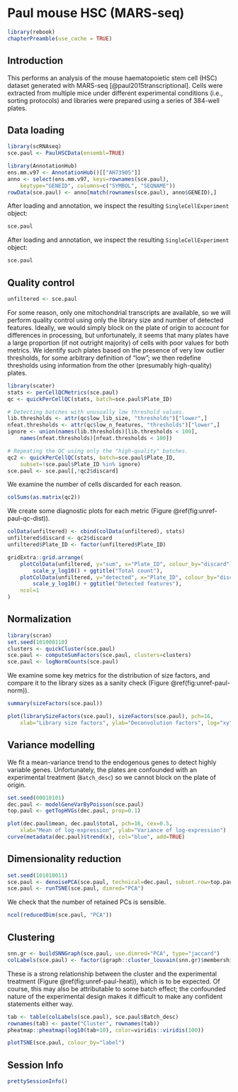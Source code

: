 # Paul mouse HSC (MARS-seq)

```r
library(rebook)
chapterPreamble(use_cache = TRUE)
```

## Introduction

This performs an analysis of the mouse haematopoietic stem cell (HSC) dataset generated with MARS-seq [@paul2015transcriptional].
Cells were extracted from multiple mice under different experimental conditions (i.e., sorting protocols) and libraries were prepared using a series of 384-well plates.

## Data loading

```r
library(scRNAseq)
sce.paul <- PaulHSCData(ensembl=TRUE)
```

```r
library(AnnotationHub)
ens.mm.v97 <- AnnotationHub()[["AH73905"]]
anno <- select(ens.mm.v97, keys=rownames(sce.paul), 
    keytype="GENEID", columns=c("SYMBOL", "SEQNAME"))
rowData(sce.paul) <- anno[match(rownames(sce.paul), anno$GENEID),]
```

After loading and annotation, we inspect the resulting `SingleCellExperiment` object:

```r
sce.paul
```

After loading and annotation, we inspect the resulting `SingleCellExperiment` object:

```r
sce.paul
```

## Quality control

```r
unfiltered <- sce.paul
```

For some reason, only one mitochondrial transcripts are available, so we will perform quality control using only the library size and number of detected features.
Ideally, we would simply block on the plate of origin to account for differences in processing, but unfortunately, it seems that many plates have a large proportion (if not outright majority) of cells with poor values for both metrics.
We identify such plates based on the presence of very low outlier thresholds, for some arbitrary definition of "low"; we then redefine thresholds using information from the other (presumably high-quality) plates.

```r
library(scater)
stats <- perCellQCMetrics(sce.paul) 
qc <- quickPerCellQC(stats, batch=sce.paul$Plate_ID)

# Detecting batches with unusually low threshold values.
lib.thresholds <- attr(qc$low_lib_size, "thresholds")["lower",]
nfeat.thresholds <- attr(qc$low_n_features, "thresholds")["lower",]
ignore <- union(names(lib.thresholds)[lib.thresholds < 100],
    names(nfeat.thresholds)[nfeat.thresholds < 100])

# Repeating the QC using only the "high-quality" batches.
qc2 <- quickPerCellQC(stats, batch=sce.paul$Plate_ID,
    subset=!sce.paul$Plate_ID %in% ignore)
sce.paul <- sce.paul[,!qc2$discard]
```

We examine the number of cells discarded for each reason.

```r
colSums(as.matrix(qc2))
```

We create some diagnostic plots for each metric (Figure \@ref(fig:unref-paul-qc-dist)).

```r
colData(unfiltered) <- cbind(colData(unfiltered), stats)
unfiltered$discard <- qc2$discard
unfiltered$Plate_ID <- factor(unfiltered$Plate_ID)

gridExtra::grid.arrange(
    plotColData(unfiltered, y="sum", x="Plate_ID", colour_by="discard") +
        scale_y_log10() + ggtitle("Total count"),
    plotColData(unfiltered, y="detected", x="Plate_ID", colour_by="discard") +
        scale_y_log10() + ggtitle("Detected features"),
    ncol=1
)
```

## Normalization

```r
library(scran)
set.seed(101000110)
clusters <- quickCluster(sce.paul)
sce.paul <- computeSumFactors(sce.paul, clusters=clusters)
sce.paul <- logNormCounts(sce.paul)
```

We examine some key metrics for the distribution of size factors, and compare it to the library sizes as a sanity check (Figure \@ref(fig:unref-paul-norm)).

```r
summary(sizeFactors(sce.paul))
```

```r
plot(librarySizeFactors(sce.paul), sizeFactors(sce.paul), pch=16,
    xlab="Library size factors", ylab="Deconvolution factors", log="xy")
```

## Variance modelling

We fit a mean-variance trend to the endogenous genes to detect highly variable genes.
Unfortunately, the plates are confounded with an experimental treatment (`Batch_desc`) so we cannot block on the plate of origin.

```r
set.seed(00010101)
dec.paul <- modelGeneVarByPoisson(sce.paul)
top.paul <- getTopHVGs(dec.paul, prop=0.1)
```

```r
plot(dec.paul$mean, dec.paul$total, pch=16, cex=0.5, 
    xlab="Mean of log-expression", ylab="Variance of log-expression")
curve(metadata(dec.paul)$trend(x), col="blue", add=TRUE)
```

## Dimensionality reduction

```r
set.seed(101010011)
sce.paul <- denoisePCA(sce.paul, technical=dec.paul, subset.row=top.paul)
sce.paul <- runTSNE(sce.paul, dimred="PCA")
```

We check that the number of retained PCs is sensible.

```r
ncol(reducedDim(sce.paul, "PCA"))
```

## Clustering

```r
snn.gr <- buildSNNGraph(sce.paul, use.dimred="PCA", type="jaccard")
colLabels(sce.paul) <- factor(igraph::cluster_louvain(snn.gr)$membership)
```

These is a strong relationship between the cluster and the experimental treatment (Figure \@ref(fig:unref-paul-heat)), which is to be expected.
Of course, this may also be attributable to some batch effect; the confounded nature of the experimental design makes it difficult to make any confident statements either way.

```r
tab <- table(colLabels(sce.paul), sce.paul$Batch_desc)
rownames(tab) <- paste("Cluster", rownames(tab))
pheatmap::pheatmap(log10(tab+10), color=viridis::viridis(100))
```

```r
plotTSNE(sce.paul, colour_by="label")
```

## Session Info {-}

```r
prettySessionInfo()
```

